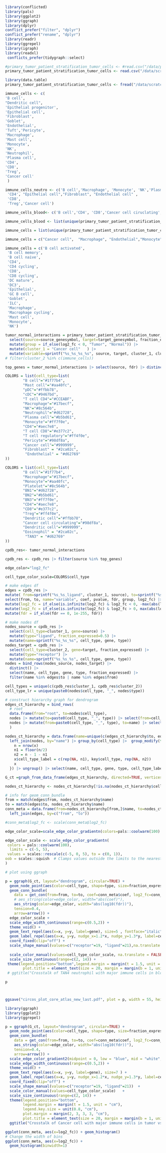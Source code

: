 ```r
library(conflicted)
library(pals)
library(ggplot2)
library(ggraph)
library(dplyr)
conflict_prefer("filter", "dplyr")
conflict_prefer("rename", "dplyr")
library(readr)
library(ggrepel)
library(igraph)
library(readxl)
 conflicts_prefer(tidygraph::select)
```




```r
#primary_tumor_patient_stratification_tumor_cells <- #read.csv("/data/projects/2022/CRCA/results/v1/final/liana_cell2cell/core_atlas/tumor_normal/epithelial_cancer/epithelial#_cancer.csv", row.names=1)
primary_tumor_patient_stratification_tumor_cells <- read.csv("/data/scratch/kvalem/projects/2022/crc_atlas_circos_plot/02-scripts/final_cpdb.csv", row.names=1)
```


```r
library(data.table)
primary_tumor_patient_stratification_tumor_cells <- fread("/data/scratch/kvalem/projects/2022/crc_atlas_circos_plot/02-scripts/final_cpdb.csv")
```



```r
immune_cells <- c(
'B cell',
"Dendritic cell",
'Epithelial progenitor',
'Epithelial cell',
'Fibroblast',
'Goblet',
'Endothelial',
'Tuft','Pericyte',
'Macrophage',
'Mast cell',
'Monocyte',
'NK',
'Neutrophil',
'Plasma cell',
'CD4',
'CD8',
'Treg',
'Cancer cell'
 )
```




```r
immune_cells_neutro <- c('B cell','Macrophage', 'Monocyte', 'NK','Plasma cell',"Dendritic cell",'Mast cell',"Neutrophil",
 'CD4', "Epithelial cell","Fibroblast", "Endothelial cell" ,
 'CD8',
 'Treg','Cancer cell')
```

```r
immune_cells_blood<- c('B cell','CD4', 'CD8','Cancer cell ciruclating',"Dendritic cell","Eosinophil",'Macrophage','Monocyte', "Platelet",'Treg',"TAN4")
```

```r
immune_cells_blood <- list(unique(primary_tumor_patient_stratification_tumor_cells$source))
```

```r
immune_cells = list(unique(primary_tumor_patient_stratification_tumor_cells$cell_type))
```

```r
immune_cells = c("Cancer cell",  "Macrophage", "Endothelial","Monocyte","Neutrophil", "NK","T cell CD4" ,"T cell regulatory", "B cell","T cell CD8","cDC","pDC")   
```

```r
immune_cells = c('B cell activated',
 'B cell memory',
 'B cell naive',
 'CD4',
 'CD4 cycling',
 'CD8',
 'CD8 cycling',
 'DC mature',
 'DC3',
 'Epithelial',
 'GC B cell',
 'Goblet',
 'ILC',
 'Macrophage',
 'Macrophage cycling',
 'Mast cell',
 'Monocyte',
 'NK')   
```

```r
tumor_normal_interactions = primary_tumor_patient_stratification_tumor_cells|>
  select(source=source_genesymbol, target=target_genesymbol, fraction_expressed, fdr=fdr, log2_fc=log2FoldChange, cluster_2=cell_type_fine_x, pvalue) |>
  mutate(group = if_else(log2_fc < 0, "Tumor", "Normal")) |>
  mutate(cluster_1 = "Cancer cell"   ) |>
  mutate(variable=sprintf("%s_%s_%s_%s", source, target, cluster_1, cluster_2), coef=log2_fc) #|> 
# filter(cluster_2 %in% c(immune_cells))
```

```r
top_genes = tumor_normal_interactions |> select(source, fdr) |> distinct() |> arrange(fdr) |> pull(source) |> head(5)
```





```r
COLORS = list(cell_type=list(
        "B cell"="#1f77b4",
        "Mast cell"="#aa40fc",
        "pDC"="#ffbb78",
        "cDC"="#9467bd",
        "T cell CD4"="#CCEABF",
        "Macrophage"="#17becf",
        "NK"="#8c564b",
        "Neutrophil"="#d62728",
        "Plasma cell"="#b5bd61",
        "Monocyte"="#ff7f0e",
        "CD4"="#aec7e8",
        "T cell CD8"="#e377c2",
        "T cell regulatory"="#ff4f0e",
        "Pericyte"="#98df8a",
        "Cancer cell"="#999999",
        "Fibroblast" = "#2ca02c",
         "Endothelial" = "#d62769"
))
```

```r
COLORS = list(cell_type=list(
        "B cell"="#1f77b4",
        "Macrophage"="#17becf",
        "Monocyte"="#aa40fc",
        "Platelet"="#8c564b",
        "BN1"="#d62728",
        "BN2"="#b5bd61",
        "BN3"="#ff7f0e",
        "CD4"="#aec7e8",
        "CD8"="#e377c2",
        "Treg"="#ff4f0e",
        "Dendritic cell"="#ffbb78",
        "Cancer cell circulating"="#98df8a",
        "Dendritic cell"="#999999",
        "Eosinophil" = "#2ca02c",
         "TAN3" = "#d62769"
))
```


```r
cpdb_res<- tumor_normal_interactions
```




```r
cpdb_res <- cpdb_res |> filter(source %in% top_genes)
```

```r
edge_color="log2_fc"
```

```r
cell_type_color_scale=COLORS$cell_type
```



```r
# make edges df
edges = cpdb_res |>
mutate( from=sprintf("%s_%s_ligand", cluster_1, source), to=sprintf("%s_%s_receptor", cluster_2, target)) |>
select(from, to, name="variable", coef, pvalue, fdr, group, log2_fc) |>
mutate(log2_fc = if_else(is.infinite(log2_fc) & log2_fc < 0, -max(abs(log2_fc[is.finite(log2_fc)])), log2_fc)) |>
mutate(log2_fc = if_else(is.infinite(log2_fc) & log2_fc > 0, max(abs(log2_fc[is.finite(log2_fc)])), log2_fc)) |>
mutate(fdr = if_else(fdr == 0, 1e-255, fdr))
```

```r
# make nodes df
nodes_source = cpdb_res |>
  select(cell_type=cluster_1, gene=source) |>
  mutate(type="ligand", fraction_expressed=0.5) |>
  mutate(name=sprintf("%s_%s_%s", cell_type, gene, type))
nodes_target = cpdb_res |>
  select(cell_type=cluster_2, gene=target, fraction_expressed) |>
  mutate(type="receptor") |>
  mutate(name=sprintf("%s_%s_%s", cell_type, gene, type))
nodes = bind_rows(nodes_source, nodes_target) |>
  distinct() |>
  select(name, cell_type, gene, type, fraction_expressed) |>
  filter(name %in% edges$to | name %in% edges$from)

```

```r

cell_types = unique(c(cpdb_res$cluster_1, cpdb_res$cluster_2))
cell_type_lr = unique(paste0(nodes$cell_type, "_", nodes$type))

```

```r
# construct hierarchy graph for dendrogram
edges_ct_hierarchy = bind_rows(
  # root
  data.frame(from="root", to=nodes$cell_type),
  nodes |> mutate(to=paste0(cell_type, "_", type)) |> select(from=cell_type, to) |> distinct(),
  nodes |> mutate(from=paste0(cell_type, "_", type), to=name) |> select(from, to)
  )
```




```r

nodes_ct_hierarchy = data.frame(name=unique(c(edges_ct_hierarchy$to, edges_ct_hierarchy$from))) |>
  left_join(nodes, by="name") |> group_by(cell_type) |>  group_modify(function(x, key) {
    n = nrow(x)
    n1 = floor(n/2)
    n2 = n - 1 - n1
    x$cell_type_label = c(rep(NA, n1), key$cell_type, rep(NA, n2))
    x
  }) |> ungroup() |> select(name, cell_type, gene, type, cell_type_label, fraction_expressed)

G_ct =graph_from_data_frame(edges_ct_hierarchy, directed=TRUE, vertices=nodes_ct_hierarchy)
```

```r
nodes_ct_hierarchy <- nodes_ct_hierarchy[!is.na(nodes_ct_hierarchy$cell_type), ]
```



```r
# info for geom_conn_bundle
from = match(edges$from, nodes_ct_hierarchy$name)
to = match(edges$to, nodes_ct_hierarchy$name)
conn_meta = data.frame(from=nodes_ct_hierarchy[from,]$name, to=nodes_ct_hierarchy[to,]$name) |>
  left_join(edges, by=c("from", "to"))

#conn_meta$log2_fc <- scale(conn_meta$log2_fc)
```

```r

edge_color_scale=scale_edge_color_gradientn(colors=pals::coolwarm(100) , oob = scales::squish , limits=c(-1,1) * max(abs(conn_meta[[edge_color]])))
```




```r
edge_color_scale <- scale_edge_color_gradientn(
 colors = pals::coolwarm(100),
  limits = c(-5, 5),
 values = scales::rescale(c(-5, 0, 5), to = c(0, 1)),
oob = scales::squish  # Clamps values outside the limits to the nearest limit
)

```


```r
# plot using ggraph

p = ggraph(G_ct, layout="dendrogram", circular=TRUE) +
  geom_node_point(aes(color=cell_type, shape=type, size=fraction_expressed), stroke=2, fill="white") +
  geom_conn_bundle(
    data = get_con(from=from, to=to, coef=conn_meta$coef, log2_fc=conn_meta$log2_fc, pvalue=conn_meta$pvalue, group=conn_meta$group, fdr=conn_meta$fdr),
    # aes_string(color=edge_color, width="abs(coef)"),
    aes_string(color=edge_color, width="abs(log10(fdr))"),
    tension=0.4,
    arrow=arrow()) +
  edge_color_scale +
  scale_edge_width_continuous(range=c(0.5,2)) +
  theme_void() +
  geom_text_repel(aes(x=x, y=y, label=gene), size=5 , fontface="italic") +
  geom_label_repel(aes(x=x, y=y, nudge_x=1.2*x, nudge_y=1.3*y, label=cell_type_label), xlim=c(-2, 2), size=7, force=3, alpha=.8) +
  coord_fixed(clip="off") +
  scale_shape_manual(values=c("receptor"=19, "ligand"=21),na.translate = FALSE )  +
  
  scale_color_manual(values=cell_type_color_scale, na.translate = FALSE)   +
  scale_size_continuous(range=c(2, 14)) +
 theme(legend.position="bottom",legend.margin = margin(t = 1.5, unit = "cm"),legend.key.size = unit(0.8, "cm"), plot.margin = margin(2, 3, 3, 3, "cm"),
        plot.title = element_text(size = 20, margin = margin(b = 1, unit = "cm"), hjust = 0.5)) #+  # Center align the title
 # ggtitle("Crosstalk of TAN4 neutrophil with major immune cells in blood. TAN4 vs blood. Top 10 DEG. MUI Innsbruck")

p



ggsave("circos_plot_core_atlas_new_last.pdf", plot = p, width = 55, height = 45, units = "cm")
```

```r
library(ggraph)
library(ggplot2)
library(ggrepel)

p = ggraph(G_ct, layout="dendrogram", circular=TRUE) +
  geom_node_point(aes(color=cell_type, shape=type, size=fraction_expressed), stroke=2, fill="white") +
  geom_conn_bundle(
    data = get_con(from=from, to=to, coef=conn_meta$coef, log2_fc=conn_meta$log2_fc, pvalue=conn_meta$pvalue, group=conn_meta$group, fdr=conn_meta$fdr),
    aes_string(color=edge_color, width="abs(log10(fdr))"),
    tension=0.4,
    arrow=arrow()) +
  scale_edge_color_gradient2(midpoint = 0, low = "blue", mid = "white", high = "red", limits = c(-5, 5)) +  # Set color limits
  scale_edge_width_continuous(range=c(0.5,2)) +
  theme_void() +
  geom_text_repel(aes(x=x, y=y, label=gene), size=7 ) +
  geom_label_repel(aes(x=x, y=y, nudge_x=1.2*x, nudge_y=1.3*y, label=cell_type_label), xlim=c(-2, 2), size=10, force=3, alpha=.8) +
  coord_fixed(clip="off") +
  scale_shape_manual(values=c("receptor"=19, "ligand"=21))  +
  scale_color_manual(values=cell_type_color_scale)   +
  scale_size_continuous(range=c(2, 14)) +
  theme(legend.position="bottom",
        legend.margin = margin(t = 1.5, unit = "cm"),
        legend.key.size = unit(0.8, "cm"),
        plot.margin = margin(2, 3, 3, 3, "cm"),
        plot.title = element_text(size = 20, margin = margin(b = 1, unit = "cm"), hjust = 0.5)) +
  ggtitle("Crosstalk of Cancer cell with major immune cells in tumor vs normal. Top 10 DEG in Cancer cell")

```


```r
ggplot(conn_meta, aes(x=log2_fc)) + geom_histogram()
# Change the width of bins
ggplot(conn_meta, aes(x=log2_fc)) + 
  geom_histogram(binwidth=1)
```


